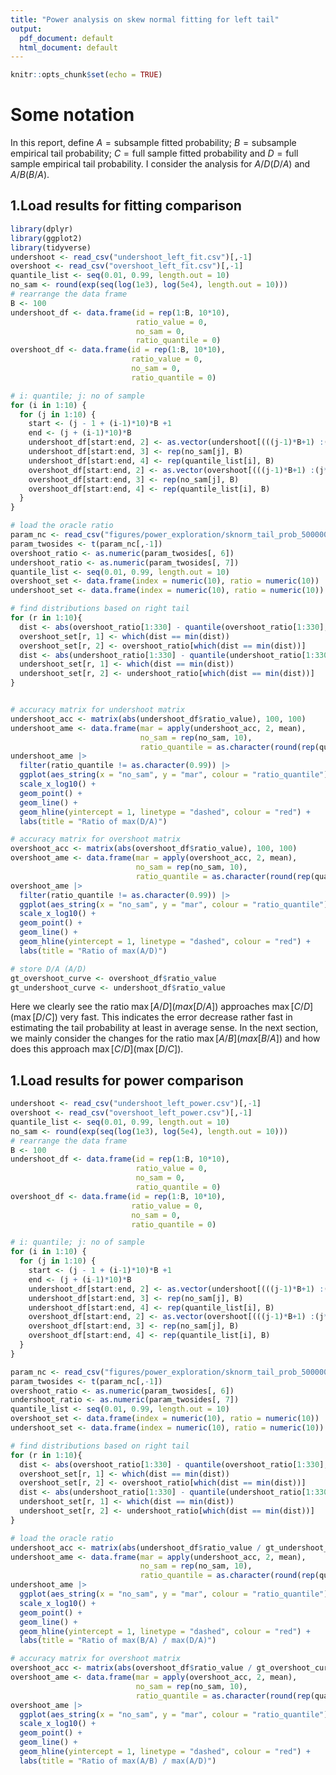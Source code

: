 ```yaml
---
title: "Power analysis on skew normal fitting for left tail"
output:
  pdf_document: default
  html_document: default
---
```



```r
knitr::opts_chunk$set(echo = TRUE)
```

# Some notation

In this report, define $A= \text{subsample fitted probability}$;
$B = \text{subsample empirical tail probability}$; $C = \text{full sample fitted probability}$ and
$D=\text{full sample empirical tail probability}$. I consider the analysis for $A/D (D/A)$ and $A/B (B/A)$.

## 1.Load results for fitting comparison


```r
library(dplyr)
library(ggplot2)
library(tidyverse)
undershoot <- read_csv("undershoot_left_fit.csv")[,-1]
overshoot <- read_csv("overshoot_left_fit.csv")[,-1]
quantile_list <- seq(0.01, 0.99, length.out = 10)
no_sam <- round(exp(seq(log(1e3), log(5e4), length.out = 10)))
# rearrange the data frame
B <- 100
undershoot_df <- data.frame(id = rep(1:B, 10*10),
                            ratio_value = 0,
                            no_sam = 0,
                            ratio_quantile = 0)
overshoot_df <- data.frame(id = rep(1:B, 10*10),
                           ratio_value = 0,
                           no_sam = 0,
                           ratio_quantile = 0)

# i: quantile; j: no of sample
for (i in 1:10) {
  for (j in 1:10) {
    start <- (j - 1 + (i-1)*10)*B +1
    end <- (j + (i-1)*10)*B
    undershoot_df[start:end, 2] <- as.vector(undershoot[(((j-1)*B+1) :(j*B)), (i-1)*3+2])[[1]]
    undershoot_df[start:end, 3] <- rep(no_sam[j], B)
    undershoot_df[start:end, 4] <- rep(quantile_list[i], B)
    overshoot_df[start:end, 2] <- as.vector(overshoot[(((j-1)*B+1) :(j*B)), (i-1)*3+2])[[1]]
    overshoot_df[start:end, 3] <- rep(no_sam[j], B)
    overshoot_df[start:end, 4] <- rep(quantile_list[i], B)
  }
}

# load the oracle ratio
param_nc <- read_csv("figures/power_exploration/sknorm_tail_prob_500000_resamples_0.96_percentile/param_twosides.csv")
param_twosides <- t(param_nc[,-1])
overshoot_ratio <- as.numeric(param_twosides[, 6])
undershoot_ratio <- as.numeric(param_twosides[, 7])
quantile_list <- seq(0.01, 0.99, length.out = 10)
overshoot_set <- data.frame(index = numeric(10), ratio = numeric(10))
undershoot_set <- data.frame(index = numeric(10), ratio = numeric(10))

# find distributions based on right tail
for (r in 1:10){
  dist <- abs(overshoot_ratio[1:330] - quantile(overshoot_ratio[1:330], quantile_list[r]))
  overshoot_set[r, 1] <- which(dist == min(dist))
  overshoot_set[r, 2] <- overshoot_ratio[which(dist == min(dist))]
  dist <- abs(undershoot_ratio[1:330] - quantile(undershoot_ratio[1:330], quantile_list[r]))
  undershoot_set[r, 1] <- which(dist == min(dist))
  undershoot_set[r, 2] <- undershoot_ratio[which(dist == min(dist))]
}


# accuracy matrix for undershoot matrix
undershoot_acc <- matrix(abs(undershoot_df$ratio_value), 100, 100)
undershoot_ame <- data.frame(mar = apply(undershoot_acc, 2, mean),
                             no_sam = rep(no_sam, 10), 
                             ratio_quantile = as.character(round(rep(quantile_list, each = 10), 2)))
undershoot_ame |>
  filter(ratio_quantile != as.character(0.99)) |>
  ggplot(aes_string(x = "no_sam", y = "mar", colour = "ratio_quantile")) +
  scale_x_log10() +
  geom_point() +
  geom_line() +
  geom_hline(yintercept = 1, linetype = "dashed", colour = "red") +
  labs(title = "Ratio of max(D/A)")

# accuracy matrix for overshoot matrix
overshoot_acc <- matrix(abs(overshoot_df$ratio_value), 100, 100)
overshoot_ame <- data.frame(mar = apply(overshoot_acc, 2, mean),
                            no_sam = rep(no_sam, 10), 
                            ratio_quantile = as.character(round(rep(quantile_list, each = 10), 2)))
overshoot_ame |>
  filter(ratio_quantile != as.character(0.99)) |>
  ggplot(aes_string(x = "no_sam", y = "mar", colour = "ratio_quantile")) +
  scale_x_log10() +
  geom_point() +
  geom_line() +
  geom_hline(yintercept = 1, linetype = "dashed", colour = "red") +
  labs(title = "Ratio of max(A/D)")

# store D/A (A/D)
gt_overshoot_curve <- overshoot_df$ratio_value
gt_undershoot_curve <- undershoot_df$ratio_value
```

Here we clearly see the ratio $\max[A/D] (max[D/A])$ approaches $\max[C/D] (\max[D/C])$ very fast. This indicates the error decrease rather fast in estimating the tail probability at least in average sense. In the next section, we mainly consider the changes for the ratio $\max[A/B] (max[B/A])$ and how does this approach $\max[C/D] (\max[D/C])$.


## 1.Load results for power comparison



```r
undershoot <- read_csv("undershoot_left_power.csv")[,-1]
overshoot <- read_csv("overshoot_left_power.csv")[,-1]
quantile_list <- seq(0.01, 0.99, length.out = 10)
no_sam <- round(exp(seq(log(1e3), log(5e4), length.out = 10)))
# rearrange the data frame
B <- 100
undershoot_df <- data.frame(id = rep(1:B, 10*10),
                            ratio_value = 0,
                            no_sam = 0,
                            ratio_quantile = 0)
overshoot_df <- data.frame(id = rep(1:B, 10*10),
                           ratio_value = 0,
                           no_sam = 0,
                           ratio_quantile = 0)

# i: quantile; j: no of sample
for (i in 1:10) {
  for (j in 1:10) {
    start <- (j - 1 + (i-1)*10)*B +1
    end <- (j + (i-1)*10)*B
    undershoot_df[start:end, 2] <- as.vector(undershoot[(((j-1)*B+1) :(j*B)), (i-1)*3+2])[[1]]
    undershoot_df[start:end, 3] <- rep(no_sam[j], B)
    undershoot_df[start:end, 4] <- rep(quantile_list[i], B)
    overshoot_df[start:end, 2] <- as.vector(overshoot[(((j-1)*B+1) :(j*B)), (i-1)*3+2])[[1]]
    overshoot_df[start:end, 3] <- rep(no_sam[j], B)
    overshoot_df[start:end, 4] <- rep(quantile_list[i], B)
  }
}

param_nc <- read_csv("figures/power_exploration/sknorm_tail_prob_500000_resamples_0.96_percentile/param_twosides.csv")
param_twosides <- t(param_nc[,-1])
overshoot_ratio <- as.numeric(param_twosides[, 6])
undershoot_ratio <- as.numeric(param_twosides[, 7])
quantile_list <- seq(0.01, 0.99, length.out = 10)
overshoot_set <- data.frame(index = numeric(10), ratio = numeric(10))
undershoot_set <- data.frame(index = numeric(10), ratio = numeric(10))

# find distributions based on right tail
for (r in 1:10){
  dist <- abs(overshoot_ratio[1:330] - quantile(overshoot_ratio[1:330], quantile_list[r]))
  overshoot_set[r, 1] <- which(dist == min(dist))
  overshoot_set[r, 2] <- overshoot_ratio[which(dist == min(dist))]
  dist <- abs(undershoot_ratio[1:330] - quantile(undershoot_ratio[1:330], quantile_list[r]))
  undershoot_set[r, 1] <- which(dist == min(dist))
  undershoot_set[r, 2] <- undershoot_ratio[which(dist == min(dist))]
}

# load the oracle ratio
undershoot_acc <- matrix(abs(undershoot_df$ratio_value / gt_undershoot_curve), 100, 100)
undershoot_ame <- data.frame(mar = apply(undershoot_acc, 2, mean),
                             no_sam = rep(no_sam, 10), 
                             ratio_quantile = as.character(round(rep(quantile_list, each = 10), 2)))
undershoot_ame |>
  ggplot(aes_string(x = "no_sam", y = "mar", colour = "ratio_quantile")) +
  scale_x_log10() +
  geom_point() +
  geom_line() +
  geom_hline(yintercept = 1, linetype = "dashed", colour = "red") +
  labs(title = "Ratio of max(B/A) / max(D/A)")

# accuracy matrix for overshoot matrix
overshoot_acc <- matrix(abs(overshoot_df$ratio_value / gt_overshoot_curve), 100, 100)
overshoot_ame <- data.frame(mar = apply(overshoot_acc, 2, mean),
                            no_sam = rep(no_sam, 10), 
                            ratio_quantile = as.character(round(rep(quantile_list, each = 10), 2)))
overshoot_ame |>
  ggplot(aes_string(x = "no_sam", y = "mar", colour = "ratio_quantile")) +
  scale_x_log10() +
  geom_point() +
  geom_line() +
  geom_hline(yintercept = 1, linetype = "dashed", colour = "red") +
  labs(title = "Ratio of max(A/B) / max(A/D)")
```


